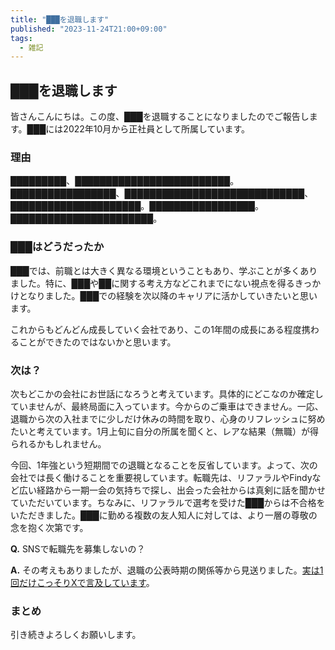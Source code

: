 ```yaml
---
title: "███を退職します"
published: "2023-11-24T21:00+09:00"
tags:
  - 雑記
---
```


## ███を退職します
皆さんこんにちは。この度、███を退職することになりましたのでご報告します。███には2022年10月から正社員として所属しています。

### 理由
█████████、█████████████████████████。█████████████████、█████████████████████████████、█████████████████████。█████████████████。███████████████████████。


### ███はどうだったか
███では、前職とは大きく異なる環境ということもあり、学ぶことが多くありました。特に、███や██に関する考え方などこれまでにない視点を得るきっかけとなりました。███での経験を次以降のキャリアに活かしていきたいと思います。

これからもどんどん成長していく会社であり、この1年間の成長にある程度携わることができたのではないかと思います。

### 次は？
次もどこかの会社にお世話になろうと考えています。具体的にどこなのか確定していませんが、最終局面に入っています。今からのご乗車はできません。一応、退職から次の入社までに少しだけ休みの時間を取り、心身のリフレッシュに努めたいと考えています。1月上旬に自分の所属を聞くと、レアな結果（無職）が得られるかもしれません。

今回、1年強という短期間での退職となることを反省しています。よって、次の会社では長く働けることを重要視しています。転職先は、リファラルやFindyなど広い経路から一期一会の気持ちで探し、出会った会社からは真剣に話を聞かせていただいています。ちなみに、リファラルで選考を受けた███からは不合格をいただきました。███に勤める複数の友人知人に対しては、より一層の尊敬の念を抱く次第です。


**Q.** SNSで転職先を募集しないの？

**A.** その考えもありましたが、退職の公表時期の関係等から見送りました。[実は1回だけこっそりXで言及しています](https://twitter.com/uhyo_/status/1705520626612797940)。

### まとめ

引き続きよろしくお願いします。